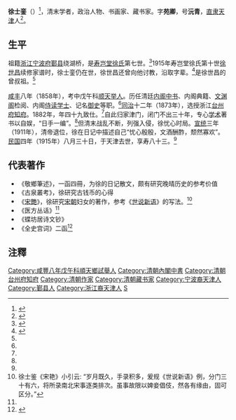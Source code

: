 '''徐士銮'''（{{bd|1833年||1915年||X}}）<ref name="Hsu pic">{{cite web |url=http://diglweb.zjlib.cn:8081/zjtsg/mingren/cyxl.jsp?channelid=91662&record=1048 |title=徐士銮 XU SHILUAN |publisher=中国历代名人图像细览 |access-date=2016-05-08 |archive-date=2017-01-10 |archive-url=https://web.archive.org/web/20170110085534/http://diglweb.zjlib.cn:8081/zjtsg/mingren/cyxl.jsp?channelid=91662&record=1048 }}</ref>，清末学者，政治人物、书画家、藏书家。字'''苑卿'''，号'''沅青'''，[[直隶|直隶]][[天津|天津]]人<ref name="Hsu">{{cite web|url=http://059822.net/news/GgzW.html|title=徐士銮|date=2016-05-08}}{{dead link|date=2018年2月 |bot=InternetArchiveBot |fix-attempted=yes }}</ref>。

==生平==

祖籍[[浙江|浙江]][[宁波府|宁波府]][[鄞县|鄞县]]绕湖桥，是[[寿岂堂徐氏|寿岂堂徐氏]]第七世。<ref name="Hsu generation">{{cite web |url=http://news.sina.com.cn/c/2004-05-02/01593181295.shtml |title=名家十日谈　寿岂堂徐氏 |publisher=新浪新闻中心 |author=城市快报 |date=2004年5月2日 |access-date=2016-05-08 |archive-date=2021-01-06 |archive-url=https://web.archive.org/web/20210106061544/https://news.sina.com.cn/c/2004-05-02/01593181295.shtml |dead-url=no }}</ref>1915年寿岂堂徐氏第十世[[徐世昌|徐世昌]]续修家谱时，徐士銮仍在世，徐世昌还曾向他讨教，沿取字辈。<ref>{{cite web|url=http://item.jd.com/10542459.html |title=总统画家徐世昌 |publisher=京东图书 |author=章用秀}}</ref>是徐世昌的曾叔祖。<ref name="Hsu generation"/>

[[咸丰|咸丰]]八年（1858年），考中戊午科[[顺天|顺天]][[举人|举人]]。历任清廷[[内阁中书|内阁中书]]、内阁典籍、[[文渊阁|文渊阁]]检阅、内阁[[侍读学士|侍读学士]]、记名[[御史|御史]]等职。<ref name="Hsu"/>[[同治|同治]]十二年（1873年），选授浙江[[台州府|台州府]][[知府|知府]]。1882年，年四十九致仕。<ref name="Hsu pic"/>自此归家津门，闭门不出三十年，专心[[学术|学术]]著书以自娱，“日手一编”。<ref name="Hsu pic"/>但清末战乱不断，列强入侵，徐忧心时局。[[宣统|宣统]]三年（1911年），清帝退位，徐在日记中描述自己“忧心殷殷，文酒酬酢，颓然寡欢”。[[中華民國|民国]]四年（1915年）八月三十日，于天津去世，享寿八十三。<ref name="Hsu"/>

==代表著作==
* 《敬鄉筆述》，一函四冊，为徐的日记散文，颇有研究晚晴历史的参考价值
* 《古泉叢考》，徐研究古钱币的心得
* 《[[宋艷|宋艷]]》，徐研究[[宋朝|宋朝]]妇女的著作，参考《[[世说新语|世说新语]]》的写法。<ref>徐士鉴《宋艳》小引云: “岁月既久，手录积多，爰规《世说新语》例，分门三十有六，将所录南北宋事逐类排次。虽事故限以婢妾倡伎，然各有缘由，固可区分。”</ref>
* 《医方丛话》<ref name="Hsu"/>
* 《蝶坊居诗文钞》
* 《全史宫词》二函<ref>{{cite web|url=http://blog.sina.com.cn/s/blog_43a98a6a0102vor5.html |title=徐士銮  《全史宫词》书后 |date=2015-08-05}}</ref>

==注釋==
{{reflist}}

{{DEFAULTSORT:Xu徐}}
[[Category:咸豐八年戊午科順天鄉試舉人|Category:咸豐八年戊午科順天鄉試舉人]]
[[Category:清朝內閣中書|Category:清朝內閣中書]]
[[Category:清朝台州府知府|Category:清朝台州府知府]]
[[Category:清朝作家|Category:清朝作家]]
[[Category:清朝藏书家|Category:清朝藏书家]]
[[Category:宁波裔天津人|Category:宁波裔天津人]]
[[Category:鄞县人|Category:鄞县人]]
[[Category:浙江裔天津人|Category:浙江裔天津人]]
[[Category:寿岂堂徐氏|S]]